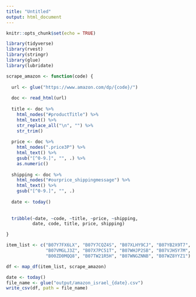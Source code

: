 ```yaml
---
title: "Untitled"
output: html_document
---
```


```r
knitr::opts_chunk$set(echo = TRUE)
```



```r

library(tidyverse)
library(rvest)
library(stringr)
library(glue)
library(lubridate)

```


```r

scrape_amazon <- function(code) {
  
  url <- glue("https://www.amazon.com/dp/{code}/")
  
  doc <- read_html(url)
  
  title <- doc %>% 
    html_nodes("#productTitle") %>% 
    html_text() %>% 
    str_replace_all("\n", "") %>% 
    str_trim()
  
  price <- doc %>% 
    html_nodes(".price3P") %>% 
    html_text() %>% 
    gsub("[^0-9.]", "", .) %>% 
    as.numeric()
  
  shipping <- doc %>% 
    html_nodes("#ourprice_shippingmessage") %>% 
    html_text() %>% 
    gsub("[^0-9.]", "", .)
  
  date <- today()
  
  
  tribble(~date, ~code, ~title, ~price, ~shipping, 
          date, code, title, price, shipping)

}


```


```r

item_list <- c("B07Y7FX6LX", "B07Y7CQZ4S", "B07XLHY9CJ", "B07YB2X9T7",
               "B07VMGLJ3Z", "B07X7PC51T", "B07WHJP2SB", "B07VJH5Y7M",
               "B00ZD0MQQ8", "B07TW21R5H", "B07WNGZNNB", "B07WZ8YYZ1")

df <- map_df(item_list, scrape_amazon)

date <- today()
file_name <- glue("output/amazon_israel_{date}.csv")
write_csv(df, path = file_name)


```

